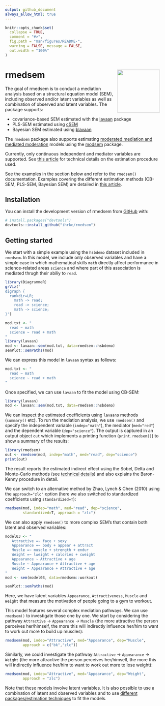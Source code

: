 ```yaml
---
output: github_document
always_allow_html: true
---
```


<!-- README.md is generated from README.Rmd. Please edit that file 
use devtools::build_readme() to update README.md-->

```r
knitr::opts_chunk$set(
  collapse = TRUE,
  comment = "#>",
  fig.path = "man/figures/README-",
  warning = FALSE, message = FALSE,
  out.width = "100%"
)
```

# rmedsem <a href="https://ihrke.github.io/rmedsem/"><img src="man/figures/logo.png" align="right" height="139" /></a>

<!-- badges: start -->
<!-- badges: end   -->


The goal of rmedsem is to conduct a mediation analysis based on a structural equation model (SEM), including observed and/or latent variables as well as combination of observed and latent variables. The package supports: 

- covariance-based SEM estimated with the [lavaan](https://lavaan.ugent.be/) package
- PLS-SEM estimated using [cSEM](https://m-e-rademaker.github.io/cSEM/)
- Bayesian SEM estimated using [blavaan](https://ecmerkle.github.io/blavaan/index.html)

The `rmedsem` package also supports estimating [moderated mediation and mediated moderation](articles/moderated_mediation.html) models using the [modsem](https://modsem.org) package.


Currently, only continuous independent and mediator variables are
supported. See [this article](articles/mediation_technical.html) for technical details on
the estimation procedure used.

See the examples in the section below and refer to the `rmedsem()` documentation.
Examples covering the different estimation methods (CB-SEM, PLS-SEM, Bayesian SEM) are
detailed in [this article](articles/estimation_methods.html).


## Installation

You can install the development version of rmedsem from
[GitHub](https://github.com/) with:

```r
# install.packages("devtools")
devtools::install_github("ihrke/rmedsem")
```

## Getting started

We start with a simple example using the `hsbdemo` dataset included in `rmedsem`.
In this model, we include only observed variables and have a simple case in which
mathematical skills `math` directly affect performance in science-related areas `science`
and where part of this association is mediated thrugh their abiliy to `read`.

```r
library(DiagrammeR)
grViz("
digraph {
  rankdir=LR;
    math -> read;
    read -> science;
    math -> science;
}")
```

```r
mod.txt <- "
  read ~ math
  science ~ read + math
"
library(lavaan)
mod <- lavaan::sem(mod.txt, data=rmedsem::hsbdemo)
semPlot::semPaths(mod)
```

We can express this model in `lavaan` syntax as follows:

```r
mod.txt <- "
  read ~ math
  science ~ read + math
"

```

Once specified, we can use `lavaan` to fit the model using CB-SEM:

```r
library(lavaan)
mod <- lavaan::sem(mod.txt, data=rmedsem::hsbdemo)
```

We can inspect the estimated coefficients using `lavaan`s methods (`summary()` etc). To run the mediation analysis, we use `rmedsem()` and specify the independent variable (`indep="math"`), the mediator (`med="red"`) and the dependent variable (`dep="science"`). The output is captured in an output object `out` which implements a printing function (`print.rmedsem()`) to show a summary
of the results:

```r
library(rmedsem)
out <- rmedsem(mod, indep="math", med="read", dep="science")
print(out)
```

The result reports the estimated indirect effect using the Sobel, Delta and Monte-Carlo methods (see [technical details](articles/mediation_technical.html)) and also explains the Baron-Kenny procedure in detail.

We can switch to an alternative method by Zhao, Lynch & Chen (2010) using the `approach="zlc"` option (here we also switched to standardized coefficients using `standardized=T`): 
```r
rmedsem(mod, indep="math", med="read", dep="science",
        standardized=T, approach = "zlc")
```

We can also apply `rmedsem()` to more complex SEM's that contain both latent and
observed variables:

```r
model03 <- "
   Attractive =~ face + sexy
   Appearance =~ body + appear + attract
   Muscle =~ muscle + strength + endur
   Weight =~ lweight + calories + cweight
   Appearance ~ Attractive + age
   Muscle ~ Appearance + Attractive + age
   Weight ~ Appearance + Attractive + age
"
mod <- sem(model03, data=rmedsem::workout)
```

```r
semPlot::semPaths(mod)
```
Here, we have latent variables `Appearance`, `Attractiveness`, `Muscle` and `Weight` that measure the motivation of people going to a gym to workout.

This model features several complex mediation pathways. We can use `rmedsem()` to investigate
those one by one. We start by considering the pathway `Attractive` -> `Appearance` -> `Muscle` (the more attractive the person perceives her/himself, the more this will indirectly influence her/him to want to work out more to build up muscles):

```r
rmedsem(mod, indep="Attractive", med="Appearance", dep="Muscle",
        approach = c("bk","zlc"))
```

Similarly, we could investigate the pathway `Attractive` -> `Appearance` -> `Weight` (the more attractive the person perceives her/himself, the more this will indirectly influence her/him to want to work out more to lose weight):

```r
rmedsem(mod, indep="Attractive", med="Appearance", dep="Weight",
        approach = "zlc")
```

Note that these models involve latent variables. It is also possible to use a combination of latent and observed variables and to use [different packages/estimation techniques](articles/estimation_methods.html) to fit the models.

